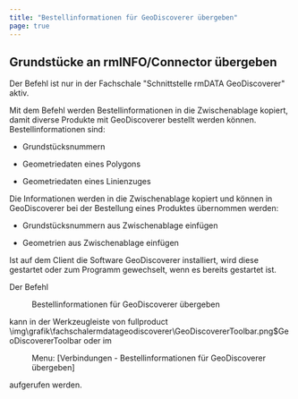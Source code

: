 ```yaml
---
title: "Bestellinformationen für GeoDiscoverer übergeben"
page: true
---
```

## Grundst&#252;cke an rmINFO/Connector &#252;bergeben

<Success>
Der Befehl ist nur in der Fachschale &quot;Schnittstelle rmDATA GeoDiscoverer&quot; aktiv.
</Success>


Mit dem Befehl werden Bestellinformationen in die Zwischenablage kopiert, damit diverse Produkte mit GeoDiscoverer bestellt werden k&#246;nnen. Bestellinformationen sind:

- Grundst&#252;cksnummern

- Geometriedaten eines Polygons

- Geometriedaten eines Linienzuges



Die Informationen werden in die Zwischenablage kopiert und k&#246;nnen in GeoDiscoverer bei der Bestellung eines Produktes &#252;bernommen werden:

- Grundst&#252;cksnummern aus Zwischenablage einf&#252;gen

- Geometrien aus Zwischenablage einf&#252;gen



Ist auf dem Client die Software GeoDiscoverer installiert, wird diese gestartet oder zum Programm gewechselt, wenn es bereits gestartet ist.


Der Befehl  <Menu>Bestellinformationen für GeoDiscoverer übergeben</Menu>  kann in der Werkzeugleiste von  <Placeholder>fullproduct</Placeholder><Image>\img\grafik\fachschalermdatageodiscoverer\GeoDiscovererToolbar.png$GeoDiscovererToolbar</Image>
oder im  <Menu> Menu: [Verbindungen - Bestellinformationen für GeoDiscoverer übergeben] </Menu> 
aufgerufen werden.
